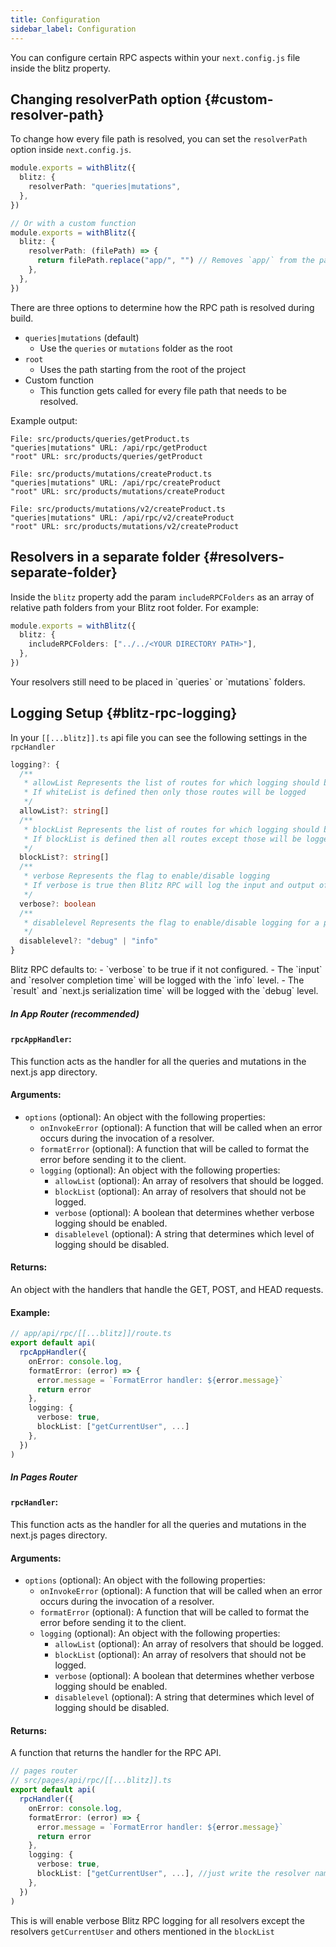 ```yaml
---
title: Configuration
sidebar_label: Configuration
---
```


You can configure certain RPC aspects within your `next.config.js` file
inside the blitz property.

## Changing resolverPath option {#custom-resolver-path}

To change how every file path is resolved, you can set the `resolverPath`
option inside `next.config.js`.

```ts
module.exports = withBlitz({
  blitz: {
    resolverPath: "queries|mutations",
  },
})

// Or with a custom function
module.exports = withBlitz({
  blitz: {
    resolverPath: (filePath) => {
      return filePath.replace("app/", "") // Removes `app/` from the path
    },
  },
})
```

There are three options to determine how the RPC path is resolved during
build.

- `queries|mutations` (default)
  - Use the `queries` or `mutations` folder as the root
- `root`
  - Uses the path starting from the root of the project
- Custom function
  - This function gets called for every file path that needs to be
    resolved.

Example output:

```
File: src/products/queries/getProduct.ts
"queries|mutations" URL: /api/rpc/getProduct
"root" URL: src/products/queries/getProduct

File: src/products/mutations/createProduct.ts
"queries|mutations" URL: /api/rpc/createProduct
"root" URL: src/products/mutations/createProduct

File: src/products/mutations/v2/createProduct.ts
"queries|mutations" URL: /api/rpc/v2/createProduct
"root" URL: src/products/mutations/v2/createProduct
```

## Resolvers in a separate folder {#resolvers-separate-folder}

Inside the `blitz` property add the param `includeRPCFolders` as an array
of relative path folders from your Blitz root folder. For example:

```ts
module.exports = withBlitz({
  blitz: {
    includeRPCFolders: ["../../<YOUR DIRECTORY PATH>"],
  },
})
```

<Card type="note">
  Your resolvers still need to be placed in `queries` or `mutations`
  folders.
</Card>

## Logging Setup {#blitz-rpc-logging}

In your `[[...blitz]].ts` api file you can see the following settings in
the `rpcHandler`

```ts
logging?: {
  /**
   * allowList Represents the list of routes for which logging should be enabled
   * If whiteList is defined then only those routes will be logged
   */
  allowList?: string[]
  /**
   * blockList Represents the list of routes for which logging should be disabled
   * If blockList is defined then all routes except those will be logged
   */
  blockList?: string[]
  /**
   * verbose Represents the flag to enable/disable logging
   * If verbose is true then Blitz RPC will log the input and output of each resolver
   */
  verbose?: boolean
  /**
   * disablelevel Represents the flag to enable/disable logging for a particular level
   */
  disablelevel?: "debug" | "info"
}
```

<Card type="note">
  Blitz RPC defaults to: - `verbose` to be true if it not configured. -
  The `input` and `resolver completion time` will be logged with the
  `info` level. - The `result` and `next.js serialization time` will be
  logged with the `debug` level.
</Card>

##### In App Router (recommended)

#### `rpcAppHandler`:

This function acts as the handler for all the queries and mutations in the
next.js app directory.

#### Arguments:

- `options` (optional): An object with the following properties:
  - `onInvokeError` (optional): A function that will be called when an
    error occurs during the invocation of a resolver.
  - `formatError` (optional): A function that will be called to format the
    error before sending it to the client.
  - `logging` (optional): An object with the following properties:
    - `allowList` (optional): An array of resolvers that should be logged.
    - `blockList` (optional): An array of resolvers that should not be
      logged.
    - `verbose` (optional): A boolean that determines whether verbose
      logging should be enabled.
    - `disablelevel` (optional): A string that determines which level of
      logging should be disabled.

#### Returns:

An object with the handlers that handle the GET, POST, and HEAD requests.

#### Example:

```ts
// app/api/rpc/[[...blitz]]/route.ts
export default api(
  rpcAppHandler({
    onError: console.log,
    formatError: (error) => {
      error.message = `FormatError handler: ${error.message}`
      return error
    },
    logging: {
      verbose: true,
      blockList: ["getCurrentUser", ...]
    },
  })
)
```

##### In Pages Router

#### `rpcHandler`:

This function acts as the handler for all the queries and mutations in the
next.js pages directory.

#### Arguments:

- `options` (optional): An object with the following properties:
  - `onInvokeError` (optional): A function that will be called when an
    error occurs during the invocation of a resolver.
  - `formatError` (optional): A function that will be called to format the
    error before sending it to the client.
  - `logging` (optional): An object with the following properties:
    - `allowList` (optional): An array of resolvers that should be logged.
    - `blockList` (optional): An array of resolvers that should not be
      logged.
    - `verbose` (optional): A boolean that determines whether verbose
      logging should be enabled.
    - `disablelevel` (optional): A string that determines which level of
      logging should be disabled.

#### Returns:

A function that returns the handler for the RPC API.

```ts
// pages router
// src/pages/api/rpc/[[...blitz]].ts
export default api(
  rpcHandler({
    onError: console.log,
    formatError: (error) => {
      error.message = `FormatError handler: ${error.message}`
      return error
    },
    logging: {
      verbose: true,
      blockList: ["getCurrentUser", ...], //just write the resolver name [which is the resolver file name]
    },
  })
)
```

This is will enable verbose Blitz RPC logging for all resolvers except the
resolvers `getCurrentUser` and others mentioned in the `blockList`
